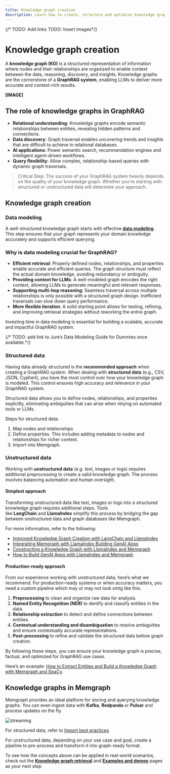 ```yaml
---
title: Knowledge graph creation
description: Learn how to create, structure and optimize knowledge graphs using Memgraph, enabling graph-based data insights. 
---
```


{/* TODO: Add links
    TODO: Insert images*/}

# Knowledge graph creation

A **knowledge graph (KG)** is a structured representation of information where nodes and their relationships are organized to enable context between the data, reasoning, discovery, and insights. Knowledge graphs are the cornerstone of a **GraphRAG system**, enabling LLMs to deliver more accurate and context-rich results.

**[IMAGE]**

## The role of knowledge graphs in GraphRAG

- **Relational understanding**: Knowledge graphs encode semantic relationships between entities, revealing hidden patterns and connections.
- **Data discovery**: Graph traversal enables uncovering trends and insights that are difficult to achieve in relational databases.
- **AI applications**: Power semantic search, recommendation engines and intelligent agent-driven workflows.
- **Query flexibility**: Allow complex, relationship-based queries with dynamic graph traversals.

> Critical Step: The success of your GraphRAG system heavily depends on the quality of your knowledge graph. Whether you’re starting with structured or unstructured data will determine your approach.
> 

## Knowledge graph creation

### Data modeling

A well-structured knowledge graph starts with effective [**data modeling**](/data-modeling). This step ensures that your graph represents your domain knowledge accurately and supports efficient querying.

### Why is data modeling crucial for GraphRAG?

- **Efficient retrieval**: Properly defined nodes, relationships, and properties enable accurate and efficient queries. The graph structure must reflect the actual domain knowledge, avoiding redundancy or ambiguity.
- **Providing context for LLMs**: A well-modeled graph encodes the right context, allowing LLMs to generate meaningful and relevant responses.
- **Supporting multi-hop reasoning**: Seamless traversal across multiple relationships is only possible with a structured graph design. Inefficient traversals can slow down query performance.
- **More flexible iteration**: A solid starting point allows for testing, refining, and improving retrieval strategies without reworking the entire graph.

Investing time in data modeling is essential for building a scalable, accurate and impactful GraphRAG system.

<Cards>
  <Cards.Card
    title="Read more about data modeling"
    href="/data-modeling"
  />
    <Cards.Card
    title="Data modeling guide"
    href="https://memgraph.com/blog"
  />
</Cards>

{/* TODO: add link to Jure’s Data Modeling Guide for Dummies once available.*/}

### Structured data

Having data already structured is the **recommended approach** when creating a GraphRAG system. When dealing with **structured data** (e.g., CSV, JSON, Cypherl), you have the most control over how your knowledge graph is modeled. This control ensures high accuracy and relevance in your GraphRAG system.

Structured data allows you to define nodes, relationships, and properties explicitly, eliminating ambiguities that can arise when relying on automated tools or LLMs.

Steps for structured data:

1. Map nodes and relationships
2. Define properties. This includes adding metadata to nodes and relationships for richer context.
3. Import into Memgraph.

<Cards>
  <Cards.Card
    title="Read more about data migration"
    href="/data-migration"
  />
    <Cards.Card
    title="Import best practices"
    href="/data-migration/best-practices"
  />
</Cards>

### Unstructured data

Working with **unstructured data** (e.g. text, images or logs) requires additional preprocessing to create a valid knowledge graph. The process involves balancing automation and human oversight.

#### Simplest approach

Transforming unstructured data like text, images or logs into a structured knowledge graph requires additional steps. Tools like **LangChain** and **LlamaIndex** simplify this process by bridging the gap between unstructured data and graph databases like Memgraph.

<Cards>
  <Cards.Card
    title="LlamaIndex"
    href="/ai-ecosystem/integrations#llamaindex"
  />
    <Cards.Card
    title="LangChain"
    href="/ai-ecosystem/integrations#langchain"
  />
</Cards>

For more information, refer to the following:

- [Improved Knowledge Graph Creation with LangChain and LlamaIndex](https://memgraph.com/blog/improved-knowledge-graph-creation-langchain-llamaindex)
- [Integrating Memgraph with LlamaIndex Building GenAI Apps](https://memgraph.com/blog/integrating-memgraph-llamaindex-genai-apps)
- [Constructing a Knowledge Graph with LlamaIndex and Memgraph](https://www.llamaindex.ai/blog/constructing-a-knowledge-graph-with-llamaindex-and-memgraph)
- [How to Build GenAI Apps with LlamaIndex and Memgraph](https://www.youtube.com/watch?v=CRc0yHsmCXA)

#### Production-ready approach

From our experience working with unstructured data, here’s what we recommend. For production-ready systems or when accuracy matters, you need a custom pipeline which may or may not look smtg like this:

1. **Preprocessing** to clean and organize raw data for analysis.
2. **Named Entity Recognition (NER)** to dentify and classify entities in the data.
3. **Relationship extraction** to detect and define connections between entities.
4. **Contextual understanding and disambiguation** to resolve ambiguities and ensure contextually accurate representations.
5. **Post-processing** to refine and validate the structured data before graph creation.

By following these steps, you can ensure your knowledge graph is precise, factual, and optimized for GraphRAG use cases.

Here’s an example: [How to Extract Entities and Build a Knowledge Graph with Memgraph and SpaCy](https://memgraph.com/blog/extract-entities-build-knowledge-graph-memgraph-spacy). 

## Knowledge graphs in Memgraph

Memgraph provides an ideal platform for storing and querying knowledge graphs. You can even ingest data with **Kafka**, **Redpanda** or **Pulsar** and process updates on the fly.

![streaming](/pages/ai-ecosystem/streaming.png)

For structured data, refer to [Import best practices](https://memgraph.com/docs/data-migration/best-practices). 

For unstructured data, depending on your use case and goal, create a pipeline to pre-process and transform it into graph-ready format.

<Cards>
  <Cards.Card
    title="Read more about knowledge graphs"
    href="/data-modeling/knowledge-graph"
  />
</Cards>

To see how the concepts above can be applied in real-world scenarios, check out the [**Knowledge graph retrieval**](/ai-ecosystem/graph-rag/knowledge-retrieval) and [**Examples and demos**](/ai-ecosystem/graph-rag/examples-and-demos) pages as your next step.

<CommunityLinks/>